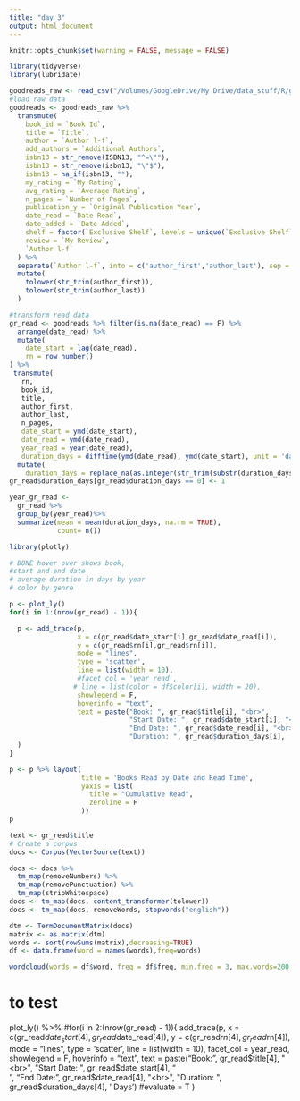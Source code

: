 ```yaml
---
title: "day_3"
output: html_document
---
```


```r
knitr::opts_chunk$set(warning = FALSE, message = FALSE) 
```

```r
library(tidyverse)
library(lubridate)

goodreads_raw <- read_csv("/Volumes/GoogleDrive/My Drive/data_stuff/R/goodreads/gr_04_20_22.csv")
#load raw data
goodreads <- goodreads_raw %>%
  transmute(
    book_id = `Book Id`,
    title = `Title`,
    author = `Author l-f`,
    add_authors = `Additional Authors`,
    isbn13 = str_remove(ISBN13, "^=\""),
    isbn13 = str_remove(isbn13, "\"$"),
    isbn13 = na_if(isbn13, ""),
    my_rating = `My Rating`,
    avg_rating = `Average Rating`,
    n_pages = `Number of Pages`,
    publication_y = `Original Publication Year`,
    date_read = `Date Read`,
    date_added = `Date Added`,
    shelf = factor(`Exclusive Shelf`, levels = unique(`Exclusive Shelf`)),
    review = `My Review`,
    `Author l-f`
  ) %>%
  separate(`Author l-f`, into = c('author_first','author_last'), sep = ',' ) %>%
  mutate(
    tolower(str_trim(author_first)),
    tolower(str_trim(author_last))
  )

#transform read data
gr_read <- goodreads %>% filter(is.na(date_read) == F) %>%
  arrange(date_read) %>%
  mutate(
    date_start = lag(date_read),
    rn = row_number()
) %>%
 transmute(
   rn,
   book_id,
   title,
   author_first,
   author_last,
   n_pages,
   date_start = ymd(date_start),
   date_read = ymd(date_read),
   year_read = year(date_read),
   duration_days = difftime(ymd(date_read), ymd(date_start), unit = 'days')) %>%
  mutate(
    duration_days = replace_na(as.integer(str_trim(substr(duration_days,1,3))),1)) 
gr_read$duration_days[gr_read$duration_days == 0] <- 1
```


```r
year_gr_read <- 
  gr_read %>%
  group_by(year_read)%>%
  summarize(mean = mean(duration_days, na.rm = TRUE),
            count= n())
```



```r
library(plotly)

# DONE hover over shows book,
#start and end date
# average duration in days by year
# color by genre

p <- plot_ly()
for(i in 1:(nrow(gr_read) - 1)){

  p <- add_trace(p,
                 x = c(gr_read$date_start[i],gr_read$date_read[i]), 
                 y = c(gr_read$rn[i],gr_read$rn[i]), 
                 mode = "lines",
                 type = 'scatter',
                 line = list(width = 10),
                 #facet_col = 'year_read',
                # line = list(color = df$color[i], width = 20),
                 showlegend = F,
                 hoverinfo = "text",
                 text = paste("Book: ", gr_read$title[i], "<br>",
                              "Start Date: ", gr_read$date_start[i], "<br>",
                              "End Date: ", gr_read$date_read[i], "<br>",
                              "Duration: ", gr_read$duration_days[i], ' Days')
  )
}

p <- p %>% layout(
                  title = 'Books Read by Date and Read Time',
                  yaxis = list(
                    title = "Cumulative Read",
                    zeroline = F
                  ))
p
```


```r
text <- gr_read$title
# Create a corpus  
docs <- Corpus(VectorSource(text))

docs <- docs %>%
  tm_map(removeNumbers) %>%
  tm_map(removePunctuation) %>%
  tm_map(stripWhitespace)
docs <- tm_map(docs, content_transformer(tolower))
docs <- tm_map(docs, removeWords, stopwords("english"))

dtm <- TermDocumentMatrix(docs) 
matrix <- as.matrix(dtm) 
words <- sort(rowSums(matrix),decreasing=TRUE) 
df <- data.frame(word = names(words),freq=words)

wordcloud(words = df$word, freq = df$freq, min.freq = 3, max.words=200, random.order=FALSE, rot.per=0.1, colors=brewer.pal(8, "Dark2"))

```

# to test
plot_ly() %>%
#for(i in 2:(nrow(gr_read) - 1)){
 add_trace(p,
                 x = c(gr_read$date_start[4],gr_read$date_read[4]), 
                 y = c(gr_read$rn[4],gr_read$rn[4]), 
                 mode = "lines",
                 type = 'scatter',
                 line = list(width = 10),
                 facet_col = year_read,
                 showlegend = F,
                 hoverinfo = "text",
                  text = paste("Book: ", gr_read$title[4], "<br>",
                              "Start Date: ", gr_read$date_start[4], "<br>",
                              "End Date: ", gr_read$date_read[4], "<br>",
                              "Duration: ", gr_read$duration_days[4], ' Days')
                 #evaluate = T
  )
